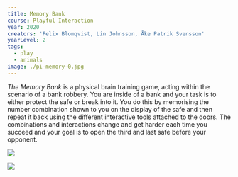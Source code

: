 ---
title: Memory Bank
course: Playful Interaction
year: 2020
creators: 'Felix Blomqvist, Lin Johnsson, Åke Patrik Svensson'
yearLevel: 2
tags:
  - play
  - animals
image: ./pi-memory-0.jpg
---

_The Memory Bank_ is a physical brain training game, acting within the scenario of a bank robbery. You are inside of a bank and your task is to either protect the safe or break into it. You do this by memorising the number combination shown to you on the display of the safe and then repeat it back using the different interactive tools attached to the doors. The combinations and interactions change and get harder each time you succeed and your goal is to open the third and last safe before your opponent. 

<MauVideo id="0_kvcgixi9" />

![](./pi-memory-1.jpg)

![](./pi-memory-2.jpg)
